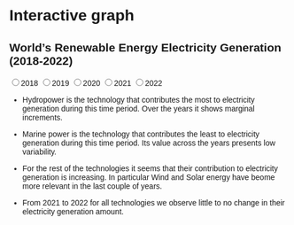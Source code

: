 # Interactive graph

```{=html}
<style>
  * {
    font-family: sans-serif;
  }
</style> 
```

## World's Renewable Energy Electricity Generation (2018-2022)

<input type="radio" name="year" value="2018">2018</input>
<input type="radio" name="year" value="2019">2019</input>
<input type="radio" name="year" value="2020">2020</input>
<input type="radio" name="year" value="2021">2021</input>
<input type="radio" name="year" value="2022">2022</input>

::: {#plot}
:::

- Hydropower is the technology that contributes the most to electricity generation during this time period. Over the years it shows marginal increments.

- Marine power is the technology that contributes the least to electricity generation during this time period. Its value across the years presents low variability.

- For the rest of the technologies it seems that their contribution to electricity generation is increasing. In particular Wind and Solar energy have beome more relevant in the last couple of years.

- From 2021 to 2022 for all technologies we observe little to no change in their electricity generation amount.

```{=html}
<script src="https://cdn.jsdelivr.net/npm/d3@7"></script>
<script src="scripts/myscript.js"></script>
```

